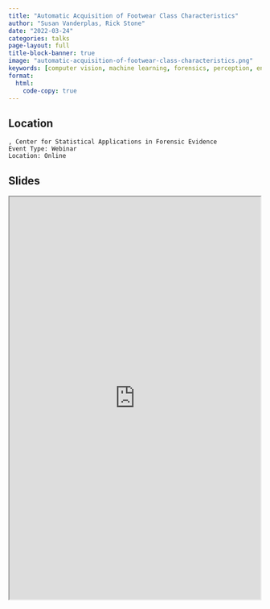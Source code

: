 ```yaml
---
title: "Automatic Acquisition of Footwear Class Characteristics"
author: "Susan Vanderplas, Rick Stone"
date: "2022-03-24"
categories: talks
page-layout: full
title-block-banner: true
image: "automatic-acquisition-of-footwear-class-characteristics.png"
keywords: [computer vision, machine learning, forensics, perception, engineering, Talk]
format:
  html:
    code-copy: true
---
```

 

## Location

    , Center for Statistical Applications in Forensic Evidence
    Event Type: Webinar
    Location: Online
## Slides

<iframe src='https://srvanderplas.github.io/2022-Presentations/03-CSAFE-Webinar/#1' height='800px' width='500px'></iframe>
